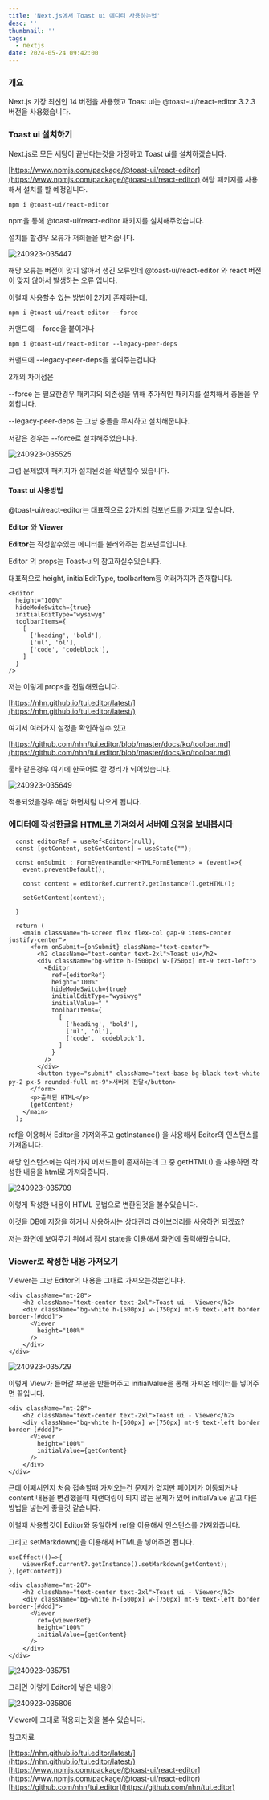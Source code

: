 ```yaml
---
title: 'Next.js에서 Toast ui 에디터 사용하는법'
desc: ''
thumbnail: ''
tags:
  - nextjs
date: 2024-05-24 09:42:00
---
```


### 개요

Next.js 가장 최신인 14 버전을 사용했고 Toast ui는 @toast-ui/react-editor 3.2.3 버전을 사용했습니다.

### Toast ui 설치하기

Next.js로 모든 세팅이 끝난다는것을 가정하고 Toast ui를 설치하겠습니다.

[https://www.npmjs.com/package/@toast-ui/react-editor](https://www.npmjs.com/package/@toast-ui/react-editor)
해당 패키지를 사용해서 설치를 할 예정입니다.

`npm i @toast-ui/react-editor`

npm을 통해 @toast-ui/react-editor 패키지를 설치해주었습니다.

설치를 할경우 오류가 저희들을 반겨줍니다.

![240923-035447](/posts/next-toast-ui/240923-035447.png)

해당 오류는 버전이 맞지 않아서 생긴 오류인데 @toast-ui/react-editor 와 react 버전이 맞지 않아서 발생하는 오류 입니다.

이럴때 사용할수 있는 방법이 2가지 존재하는데.

`npm i @toast-ui/react-editor --force`

커맨드에 --force을 붙이거나

`npm i @toast-ui/react-editor --legacy-peer-deps`

커맨드에 --legacy-peer-deps을 붙여주는겁니다.

2개의 차이점은

\--force 는 필요한경우 패키지의 의존성을 위해 추가적인 패키지를 설치해서 충돌을 우회합니다.

\--legacy-peer-deps 는 그냥 충돌을 무시하고 설치해줍니다.

저같은 경우는 --force로 설치해주었습니다.

![240923-035525](/posts/next-toast-ui/240923-035525.png)

그럼 문제없이 패키지가 설치된것을 확인할수 있습니다.

#### Toast ui 사용방법

@toast-ui/react-editor는 대표적으로 2가지의 컴포넌트를 가지고 있습니다.

**Editor** 와 **Viewer**

**Editor**는 작성할수있는 에디터를 불러와주는 컴포넌트입니다.

Editor 의 props는 Toast-ui의 참고하실수있습니다.

대표적으로 height, initialEditType, toolbarItem등 여러가지가 존재합니다.

```tsx
<Editor
  height="100%"
  hideModeSwitch={true}
  initialEditType="wysiwyg"
  toolbarItems={
    [
      ['heading', 'bold'],
      ['ul', 'ol'],
      ['code', 'codeblock'],
    ]
  }
/>
```

저는 이렇게 props을 전달해줬습니다.

[https://nhn.github.io/tui.editor/latest/](https://nhn.github.io/tui.editor/latest/)

여기서 여러가지 설정을 확인하실수 있고

[https://github.com/nhn/tui.editor/blob/master/docs/ko/toolbar.md](https://github.com/nhn/tui.editor/blob/master/docs/ko/toolbar.md)

툴바 같은경우 여기에 한국어로 잘 정리가 되어있습니다.

![240923-035649](/posts/next-toast-ui/240923-035649.png)

적용되었을경우 해당 화면처럼 나오게 됩니다.

### 에디터에 작성한글을 HTML로 가져와서 서버에 요청을 보내봅시다

```tsx
  const editorRef = useRef<Editor>(null);
  const [getContent, setGetContent] = useState("");

  const onSubmit : FormEventHandler<HTMLFormElement> = (event)=>{
    event.preventDefault();

    const content = editorRef.current?.getInstance().getHTML();

    setGetContent(content);

  }

  return (
    <main className="h-screen flex flex-col gap-9 items-center justify-center">
      <form onSubmit={onSubmit} className="text-center">
        <h2 className="text-center text-2xl">Toast ui</h2>
        <div className="bg-white h-[500px] w-[750px] mt-9 text-left">
          <Editor
            ref={editorRef}
            height="100%"
            hideModeSwitch={true}
            initialEditType="wysiwyg"
            initialValue=" "
            toolbarItems={
              [
                ['heading', 'bold'],
                ['ul', 'ol'],
                ['code', 'codeblock'],
              ]
            }
          />
        </div>
        <button type="submit" className="text-base bg-black text-white py-2 px-5 rounded-full mt-9">서버에 전달</button>
      </form>
      <p>출력된 HTML</p>
      {getContent}
    </main>
  );
```

ref을 이용해서 Editor을 가져와주고 getInstance() 을 사용해서 Editor의 인스턴스를 가져옵니다.

해당 인스턴스에는 여러가지 메서드들이 존재하는데 그 중 getHTML() 을 사용하면 작성한 내용을 html로 가져와줍니다.

![240923-035709](/posts/next-toast-ui/240923-035709.png)

이렇게 작성한 내용이 HTML 문법으로 변환된것을 볼수있습니다.

이것을 DB에 저장을 하거나 사용하시는 상태관리 라이브러리를 사용하면 되겠죠?

저는 화면에 보여주기 위해서 잠시 state을 이용해서 화면에 출력해줬습니다.

### Viewer로 작성한 내용 가져오기

Viewer는 그냥 Editor의 내용을 그대로 가져오는것뿐입니다.

```tsx
<div className="mt-28">
    <h2 className="text-center text-2xl">Toast ui - Viewer</h2>
    <div className="bg-white h-[500px] w-[750px] mt-9 text-left border border-[#ddd]">
      <Viewer
        height="100%"
      />
    </div>
</div>
```

![240923-035729](/posts/next-toast-ui/240923-035729.png)

이렇게 View가 들어갈 부분을 만들어주고 initialValue을 통해 가져온 데이터를 넣어주면 끝입니다.

```tsx
<div className="mt-28">
    <h2 className="text-center text-2xl">Toast ui - Viewer</h2>
    <div className="bg-white h-[500px] w-[750px] mt-9 text-left border border-[#ddd]">
      <Viewer
        height="100%"
        initialValue={getContent}
      />
    </div>
</div>
```

근데 어째서인지 처음 접속할때 가져오는건 문제가 없지만 페이지가 이동되거나 content 내용을 변경했을때 재랜더링이 되지 않는 문제가 있어 initialValue 말고 다른 방법을 넣는게 좋을것 같습니다.

이럴때 사용할것이 Editor와 동일하게 ref을 이용해서 인스턴스를 가져와줍니다.

그리고 setMarkdown()을 이용해서 HTML을 넣어주면 됩니다.

```tsx
useEffect(()=>{
    viewerRef.current?.getInstance().setMarkdown(getContent);
},[getContent])

<div className="mt-28">
    <h2 className="text-center text-2xl">Toast ui - Viewer</h2>
    <div className="bg-white h-[500px] w-[750px] mt-9 text-left border border-[#ddd]">
      <Viewer
        ref={viewerRef}
        height="100%"
        initialValue={getContent}
      />
    </div>
</div>
```

![240923-035751](/posts/next-toast-ui/240923-035751.png)

그러면 이렇게 Editor에 넣은 내용이

![240923-035806](/posts/next-toast-ui/240923-035806.png)

Viewer에 그대로 적용되는것을 볼수 있습니다.

참고자료

[https://nhn.github.io/tui.editor/latest/](https://nhn.github.io/tui.editor/latest/)
[https://www.npmjs.com/package/@toast-ui/react-editor](https://www.npmjs.com/package/@toast-ui/react-editor)
[https://github.com/nhn/tui.editor](https://github.com/nhn/tui.editor)
